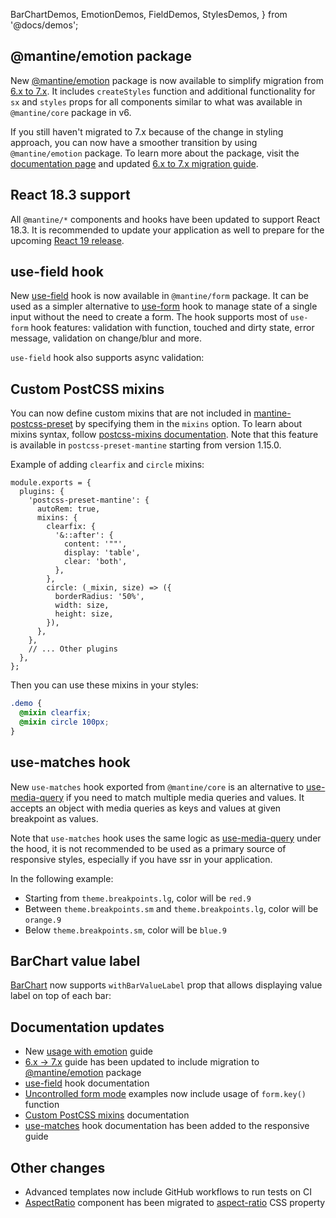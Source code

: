   BarChartDemos,
  EmotionDemos,
  FieldDemos,
  StylesDemos,
} from '@docs/demos';


## @mantine/emotion package

New [@mantine/emotion](/styles/emotion) package is now available to simplify migration
from [6.x to 7.x](/guides/6x-to-7x/). It includes `createStyles` function and additional
functionality for `sx` and `styles` props for all components similar to what was available
in `@mantine/core` package in v6.

If you still haven't migrated to 7.x because of the change in styling approach, you can now
have a smoother transition by using `@mantine/emotion` package. To learn more about the package,
visit the [documentation page](/styles/emotion) and updated [6.x to 7.x migration guide](/guides/6x-to-7x/).

<Demo data={EmotionDemos.usage} />

## React 18.3 support

All `@mantine/*` components and hooks have been updated to support React 18.3. It is
recommended to update your application as well to prepare for the upcoming [React 19 release](https://react.dev/blog/2024/04/25/react-19).

## use-field hook

New [use-field](/form/use-field) hook is now available in `@mantine/form` package.
It can be used as a simpler alternative to [use-form](/form/use-form) hook to manage state of a single input without the need to create a form.
The hook supports most of `use-form` hook features: validation with function, touched and
dirty state, error message, validation on change/blur and more.

<Demo data={FieldDemos.validateOnChange} />

`use-field` hook also supports async validation:

<Demo data={FieldDemos.asyncValidation} />

## Custom PostCSS mixins

You can now define custom mixins that are not included in [mantine-postcss-preset](/styles/postcss-preset) by specifying them
in the `mixins` option. To learn about mixins syntax, follow [postcss-mixins documentation](https://github.com/postcss/postcss-mixins#readme).
Note that this feature is available in `postcss-preset-mantine` starting from version 1.15.0.

Example of adding `clearfix` and `circle` mixins:

```tsx
module.exports = {
  plugins: {
    'postcss-preset-mantine': {
      autoRem: true,
      mixins: {
        clearfix: {
          '&::after': {
            content: '""',
            display: 'table',
            clear: 'both',
          },
        },
        circle: (_mixin, size) => ({
          borderRadius: '50%',
          width: size,
          height: size,
        }),
      },
    },
    // ... Other plugins
  },
};
```

Then you can use these mixins in your styles:

```scss
.demo {
  @mixin clearfix;
  @mixin circle 100px;
}
```

## use-matches hook

New `use-matches` hook exported from `@mantine/core` is an alternative to [use-media-query](/hooks/use-media-query/)
if you need to match multiple media queries and values. It accepts an object with media queries as keys and
values at given breakpoint as values.

Note that `use-matches` hook uses the same logic as [use-media-query](/hooks/use-media-query/) under the hood,
it is not recommended to be used as a primary source of responsive styles, especially if you have ssr in your application.

In the following example:

- Starting from `theme.breakpoints.lg`, color will be `red.9`
- Between `theme.breakpoints.sm` and `theme.breakpoints.lg`, color will be `orange.9`
- Below `theme.breakpoints.sm`, color will be `blue.9`

<Demo data={StylesDemos.useMatchesHook} />

## BarChart value label

[BarChart](/charts/bar-chart) now supports `withBarValueLabel` prop that allows
displaying value label on top of each bar:

<Demo data={BarChartDemos.barValueLabel} />

## Documentation updates

- New [usage with emotion](/styles/emotion) guide
- [6.x -> 7.x](/guides/6x-to-7x/) guide has been updated to include migration to [@mantine/emotion](/styles/emotion) package
- [use-field](/form/use-field) hook documentation
- [Uncontrolled form mode](/form/uncontrolled) examples now include usage of `form.key()` function
- [Custom PostCSS mixins](/styles/postcss-preset/#custom-mixins) documentation
- [use-matches](/styles/responsive/#use-matches-hook) hook documentation has been added to the responsive guide

## Other changes

- Advanced templates now include GitHub workflows to run tests on CI
- [AspectRatio](/core/aspect-ratio) component has been migrated to [aspect-ratio](https://developer.mozilla.org/en-US/docs/Web/CSS/aspect-ratio) CSS property
